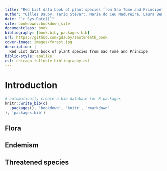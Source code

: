 ```yaml
--- 
title: "Red List data book of plant species from Sao Tomé and Principe"
author: "Gilles Dauby, Tariq Stévart, Maria do Ceu Madureira, Laura Benitez, Davy U. Ikabanga, Anne-Hélène Paradis"
date: "`r Sys.Date()`"
site: bookdown::bookdown_site
documentclass: book
bibliography: [book.bib, packages.bib]
url: https://github.com/gdauby/saothreath_book
cover-image: images/forest.jpg
description: |
  Red List data book of plant species from Sao Tomé and Principe
biblio-style: apalike
csl: chicago-fullnote-bibliography.csl
---
```


# Introduction

```r
# automatically create a bib database for R packages
knitr::write_bib(c(
  .packages(), 'bookdown', 'knitr', 'rmarkdown'
), 'packages.bib')
```

## Flora



## Endemism



## Threatened species




